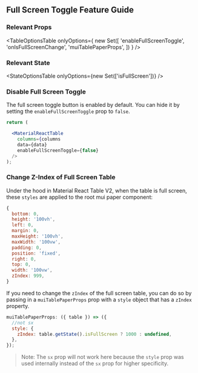 
<Head>
  <title>
    {'Full Screen Toggle Feature Guide - Material React Table V2 Docs'}
  </title>
  <meta
    name="description"
    content="How to use, customize, or disable the full screen toggle button feature of Material React Table"
  />
</Head>

## Full Screen Toggle Feature Guide

### Relevant Props

<TableOptionsTable
  onlyOptions={
    new Set([
      'enableFullScreenToggle',
      'onIsFullScreenChange',
      'muiTablePaperProps',
    ])
  }
/>

### Relevant State

<StateOptionsTable onlyOptions={new Set(['isFullScreen'])} />

### Disable Full Screen Toggle

The full screen toggle button is enabled by default. You can hide it by setting the `enableFullScreenToggle` prop to `false`.

```jsx
return (

  <MaterialReactTable
    columns={columns
    data={data}
    enableFullScreenToggle={false}
  />
);
```

### Change Z-Index of Full Screen Table

Under the hood in Material React Table V2, when the table is full screen, these `styles` are applied to the root mui paper component:

```jsx
{
  bottom: 0,
  height: '100vh',
  left: 0,
  margin: 0,
  maxHeight: '100vh',
  maxWidth: '100vw',
  padding: 0,
  position: 'fixed',
  right: 0,
  top: 0,
  width: '100vw',
  zIndex: 999,
}
```

If you need to change the `zIndex` of the full screen table, you can do so by passing in a `muiTablePaperProps` prop with a `style` object that has a `zIndex` property.

```jsx
muiTablePaperProps: ({ table }) => ({
  //not sx
  style: {
    zIndex: table.getState().isFullScreen ? 1000 : undefined,
  },
});
```

> Note: The `sx` prop will not work here because the `style` prop was used internally instead of the `sx` prop for higher specificity.
